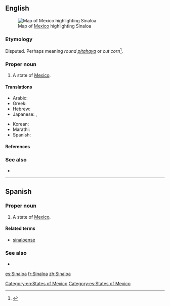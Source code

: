 ==English==
[[File:Mexico map, MX-SIN.svg|thumb|Map of [[Mexico]] highlighting Sinaloa]]
===Etymology===
Disputed. Perhaps meaning ''round [[pitahaya]]'' or ''cut corn''<ref>{{cite web |url=http://web.archive.org/web/20070716221737/http://www.sinaloa.gob.mx/NR/exeres/B1FB61DE-82E5-4EE7-AE7E-851D47307AF3,frameless.htm?NRMODE=Published |title=Municipio de Sinaloa de Leyva |archiveurl=http://web.archive.org/web/20070716221737/http://www.sinaloa.gob.mx/NR/exeres/B1FB61DE-82E5-4EE7-AE7E-851D47307AF3,frameless.htm?NRMODE=Published |archivedate=2007-07-16 }}</ref>.

===Proper noun===
{{en-proper noun}}

# A state of [[Mexico]].

====Translations====
{{trans-top|state of Mexico}}
* Arabic: {{t|ar|Sinalua|n|tr=Synạlwạ|alt=سينالوا|sc=Arab}}
* Greek: {{t|el|Σιναλόα|n|tr=Sinalóa|sc=Grek}}
* Hebrew: {{t|he|Sinalòwah|n|tr=Syinalòwʼah|alt=סיִנַלֹואַה|sc=Hebr}}
* Japanese: {{t|ja|メキシコ|m|tr=mekishiko|sc=Jpan}}, {{t|ja|シナロア|m|tr=shinaroa|sc=Jpan}}
{{trans-mid}}
* Korean: {{t|ko|시날로아|n|sc=Kore}}
* Marathi: {{t|mr|सिनालोआ|n|tr=sināloā|sc=Deva}}
*Spanish: {{t+|es|Sinaloa|m}}
{{trans-bottom}}

====References====
<references/>

===See also===
*{{pedialite}}

[[Category:en:States of Mexico]]

----

==Spanish==

===Proper noun===
{{es-proper noun|m}}

# A state of [[Mexico]].

====Related terms====
*[[sinaloense]]

===See also===
* {{pedialite|lang=es}}

[[Category:es:States of Mexico]]

[[es:Sinaloa]]
[[fr:Sinaloa]]
[[zh:Sinaloa]]